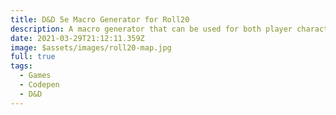 ---
title: D&D 5e Macro Generator for Roll20
description: A macro generator that can be used for both player characters and non-player characters.
date: 2021-03-29T21:12:11.359Z
image: $assets/images/roll20-map.jpg
full: true
tags:
  - Games
  - Codepen
  - D&D
---


<CodePen hash="xeXXRd" user="Sillvva" title="5e Macro Generator for Roll20" height={700} />